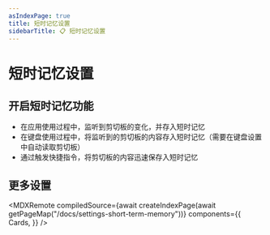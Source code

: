 ```yaml
---
asIndexPage: true
title: 短时记忆设置
sidebarTitle: 📋 短时记忆设置
---
```



# 短时记忆设置

## 开启短时记忆功能

- 在应用使用过程中，监听到剪切板的变化，并存入短时记忆
- 在键盘使用过程中，将监听到的剪切板的内容存入短时记忆（需要在键盘设置中自动读取剪切板）
- 通过触发快捷指令，将剪切板的内容迅速保存入短时记忆

## 更多设置

<MDXRemote
  compiledSource={await createIndexPage(await getPageMap("/docs/settings-short-term-memory"))}
  components={{
    Cards,
  }}
/>
